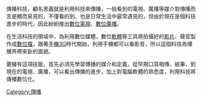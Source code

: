 {{Unreferenced|time=2022-05-22T18:32:57+00:00}}
傳播科技，顧名思義就是利用科技來傳播，一般看到的電視、廣播等媒介對傳播而言是顯而易見的，不僅看的到、也是日常生活中最常遇見的，但由於現在是個科技進步的時代，因此紛紛推出[[數位電視|數位電視]]、[[數位廣播|數位廣播]]。

在生活科技的領域中，為利用數位媒體，數位[[軟體|軟體]]等工具將拍攝好的[[视频|影片]]、聲音製作成[[數位檔|數位檔]]，跟著[[手機|手機]][[3G|3G]]時代開始，利用手機都可以看影音，所以這個科技為傳播界帶來新的面貌。

要擁有這項技能，首先必須先學習傳播的媒介和定義，從早期口耳相傳、紙筆、到現在的電視、廣播，可以看出傳播的進步，加上對電腦軟體的熟悉度，利用科技將傳播數位化。

[[Category:傳播|Category:傳播]]